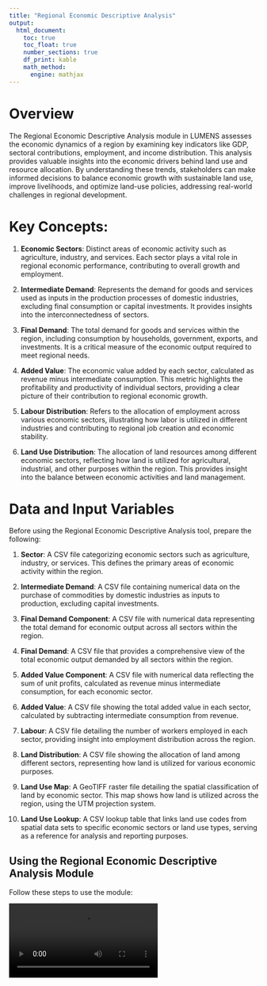 ```yaml
---
title: "Regional Economic Descriptive Analysis"
output: 
  html_document: 
    toc: true
    toc_float: true
    number_sections: true
    df_print: kable
    math_method:
      engine: mathjax
---
```


# Overview

The Regional Economic Descriptive Analysis module in LUMENS assesses the economic dynamics of a region by examining key indicators like GDP, sectoral contributions, employment, and income distribution. This analysis provides valuable insights into the economic drivers behind land use and resource allocation. By understanding these trends, stakeholders can make informed decisions to balance economic growth with sustainable land use, improve livelihoods, and optimize land-use policies, addressing real-world challenges in regional development.

# Key Concepts:

1. **Economic Sectors**: Distinct areas of economic activity such as agriculture, industry, and services. Each sector plays a vital role in regional economic performance, contributing to overall growth and employment.

2. **Intermediate Demand**: Represents the demand for goods and services used as inputs in the production processes of domestic industries, excluding final consumption or capital investments. It provides insights into the interconnectedness of sectors.

3. **Final Demand**: The total demand for goods and services within the region, including consumption by households, government, exports, and investments. It is a critical measure of the economic output required to meet regional needs.

4. **Added Value**: The economic value added by each sector, calculated as revenue minus intermediate consumption. This metric highlights the profitability and productivity of individual sectors, providing a clear picture of their contribution to regional economic growth.

5. **Labour Distribution**: Refers to the allocation of employment across various economic sectors, illustrating how labor is utilized in different industries and contributing to regional job creation and economic stability.

6. **Land Use Distribution**: The allocation of land resources among different economic sectors, reflecting how land is utilized for agricultural, industrial, and other purposes within the region. This provides insight into the balance between economic activities and land management.

# Data and Input Variables

Before using the Regional Economic Descriptive Analysis tool, prepare the following:

1. **Sector**: A CSV file categorizing economic sectors such as agriculture, industry, or services. This defines the primary areas of economic activity within the region.

2. **Intermediate Demand**: A CSV file containing numerical data on the purchase of commodities by domestic industries as inputs to production, excluding capital investments.

3. **Final Demand Component**: A CSV file with numerical data representing the total demand for economic output across all sectors within the region.

4. **Final Demand**: A CSV file that provides a comprehensive view of the total economic output demanded by all sectors within the region.

5. **Added Value Component**: A CSV file with numerical data reflecting the sum of unit profits, calculated as revenue minus intermediate consumption, for each economic sector.

6. **Added Value**: A CSV file showing the total added value in each sector, calculated by subtracting intermediate consumption from revenue.

7. **Labour**: A CSV file detailing the number of workers employed in each sector, providing insight into employment distribution across the region.

8. **Land Distribution**: A CSV file showing the allocation of land among different sectors, representing how land is utilized for various economic purposes.

9. **Land Use Map**: A GeoTIFF raster file detailing the spatial classification of land by economic sector. This map shows how land is utilized across the region, using the UTM projection system.

10. **Land Use Lookup**: A CSV lookup table that links land use codes from spatial data sets to specific economic sectors or land use types, serving as a reference for analysis and reporting purposes.

## Using the Regional Economic Descriptive Analysis Module

Follow these steps to use the module:

<video controls style="max-width:80%;height:auto;">
    <source src="ta-reg1.mp4" type="video/mp4">
    Your browser does not support the video tag.
</video>

# Accessing Outputs

After the analysis completes, you'll find the following in your selected output directory:

1. **Regional Economy Database**: An RData file containing key variables from the Regional Economic Descriptive Analysis. These variables will be used in the subsequent Regional Economic Projection module for further analysis.

2. **Regional Economic Descriptive Analysis Report**: An HTML report that provides a summary of the analysis, including key interpretations and visualizations. The report highlights important economic indicators and trends, offering insights into the economic structure and performance of the region.

---

For more detailed information or troubleshooting, refer to the full Regional Economic Descriptive Analysis documentation here https://help.lumens.or.id/08-regional1.html or contact the tool developers.

<font size="1">LUMENS is free software and comes with ABSOLUTELY NO WARRANTY. Users are responsible for the results generated. Results depend on the quality of the input data ("garbage in, garbage out") and may vary or be sensitive to the parameters used. Please report any problems encountered while using LUMENS as [a GitHub issue](https://github.com/icraf-indonesia/lumens-shiny/issues). Feedback and questions are welcome [Contact Us URL].</font>